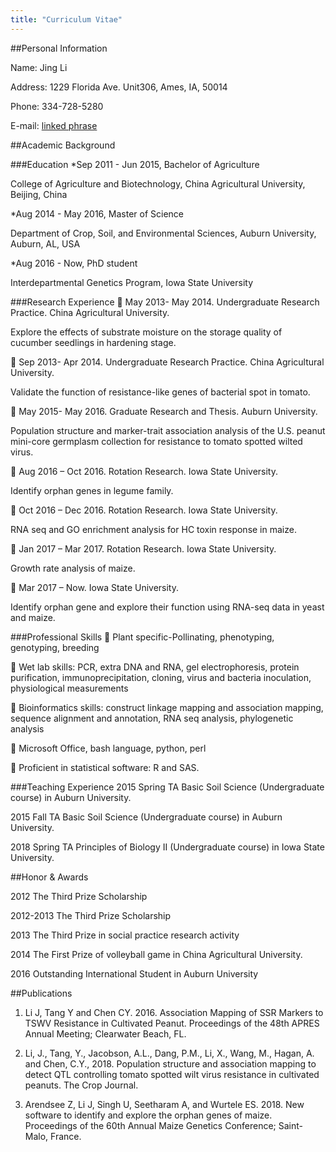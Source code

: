 ```yaml
---
title: "Curriculum Vitae"
---
```




##Personal Information 	

Name: Jing Li

Address: 1229 Florida Ave. Unit306, Ames, IA, 50014

Phone: 334-728-5280

E-mail: [linked phrase](jingli@iastate.edu)

##Academic Background 	

###Education
*Sep 2011 - Jun 2015,  Bachelor of Agriculture

College of Agriculture and Biotechnology, China Agricultural University, Beijing, China

*Aug 2014 - May 2016,	 Master of Science

Department of Crop, Soil, and Environmental Sciences,  Auburn University, Auburn, AL, USA

*Aug 2016 - Now,   PhD student 

Interdepartmental Genetics Program, Iowa State University

###Research Experience
	May 2013- May 2014. Undergraduate Research Practice. China Agricultural University.

Explore the effects of substrate moisture on the storage quality of cucumber seedlings in hardening stage.

	Sep 2013- Apr 2014. Undergraduate Research Practice. China Agricultural University.

Validate the function of resistance-like genes of bacterial spot in tomato.

	May 2015- May 2016. Graduate Research and Thesis. Auburn University.

Population structure and marker-trait association analysis of the U.S. peanut mini-core germplasm collection for resistance to tomato spotted wilted virus.

	Aug 2016 – Oct 2016. Rotation Research. Iowa State University.

Identify orphan genes in legume family.

	Oct 2016 – Dec 2016. Rotation Research. Iowa State University.

RNA seq and GO enrichment analysis for HC toxin response in maize.

	Jan 2017 – Mar 2017. Rotation Research. Iowa State University.

Growth rate analysis of maize.

	Mar 2017 – Now. Iowa State University.

Identify orphan gene and explore their function using RNA-seq data in yeast and maize.

###Professional Skills
	Plant specific-Pollinating, phenotyping, genotyping, breeding 

	Wet lab skills: PCR, extra DNA and RNA, gel electrophoresis, protein purification, immunoprecipitation, cloning, virus and bacteria inoculation, physiological measurements 

	Bioinformatics skills: construct linkage mapping and association mapping, sequence alignment and annotation, RNA seq analysis, phylogenetic analysis

	Microsoft Office, bash language, python, perl

	Proficient in statistical software: R and SAS. 

###Teaching Experience
2015 Spring TA Basic Soil Science (Undergraduate course) in Auburn University.

2015 Fall TA Basic Soil Science (Undergraduate course) in Auburn University.

2018 Spring TA Principles of Biology II (Undergraduate course) in Iowa State University.


##Honor & Awards 	

2012 The Third Prize Scholarship

2012-2013 The Third Prize Scholarship

2013 The Third Prize in social practice research activity

2014 The First Prize of volleyball game in China Agricultural University.

2016 Outstanding International Student in Auburn University


##Publications 	

1.	Li J, Tang Y and Chen CY. 2016. Association Mapping of SSR Markers to TSWV Resistance in	Cultivated Peanut. Proceedings of the 48th APRES Annual Meeting; Clearwater Beach, FL.

2.	Li, J., Tang, Y., Jacobson, A.L., Dang, P.M., Li, X., Wang, M., Hagan, A. and Chen, C.Y., 2018. Population structure and association mapping to detect QTL controlling tomato spotted wilt virus resistance in cultivated peanuts. The Crop Journal.

3.	Arendsee Z, Li J, Singh U, Seetharam A, and Wurtele ES. 2018. New software to identify and explore the orphan genes of maize. Proceedings of the 60th Annual Maize Genetics Conference; Saint-Malo, France.